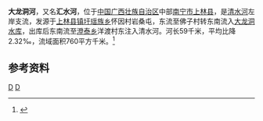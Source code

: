 {{Infobox River
  | river_name      = 大龙洞河
  | image_name      = 
  | image_size      = 
  | caption         = 
  | origin          = [[广西壮族自治区|广西壮族自治区]][[上林县|上林县]][[镇圩瑶族乡|镇圩瑶族乡]]岩桑
  | mouth           = 广西壮族自治区上林县[[澄泰乡|澄泰乡]]洋渡村[[清水河_(红水河)|清水河]]
  | basin_countries = {{PRC}}
  | length          = 59 km
  | elevation       = 
  | mouth_elevation = 
  | discharge       = 
  | watershed       = 760 km<sup>2</sup>
}}
'''大龙洞河'''，又名'''汇水河'''，位于[[中国|中国]][[广西壮族自治区|广西壮族自治区]]中部[[南宁市|南宁市]][[上林县|上林县]]，是[[清水河_(红水河)|清水河]]左岸支流，发源于[[上林县|上林县]][[镇圩瑶族乡|镇圩瑶族乡]]怀因村岩桑屯，东流至佛子村转东南流入[[大龙洞水库|大龙洞水库]]，出库后东南流至[[澄泰乡|澄泰乡]]洋渡村东注入清水河。河长59千米，平均比降2.32‰，流域面积760平方千米。<ref name="中国河湖大典">{{cite book zh |author=《[[中国河湖大典|中国河湖大典]]》编纂委员会 |title=《中国河湖大典·珠江卷》 |format=M|edition=1 |location=北京 |publisher=中国水利水电出版社 |date=2013年1月 |pages=83页 |id= ISBN 978-7-5170-0561-2}}</ref>

==参考资料==
{{reflist}}

[[Category:紅水河水系|D]]
[[Category:广西河流|D]]